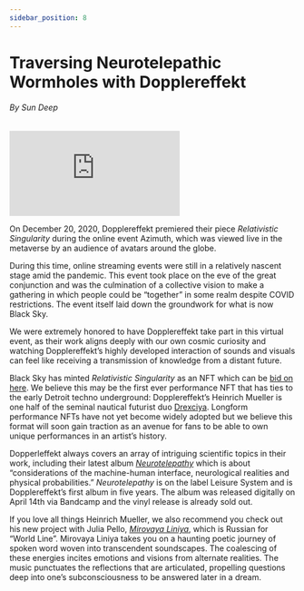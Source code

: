 ```yaml
---
sidebar_position: 8
---
```



# Traversing Neurotelepathic Wormholes with Dopplereffekt

###### By Sun Deep
<ImgUp className="img-up" />
<iframe class="video-embed" src="https://www.youtube-nocookie.com/embed/5cjHTHDifvk" title="YouTube video player" frameborder="0" allow="autoplay; fullscreen; picture-in-picture" allowfullscreen></iframe>
<ImgDown className="img-down" />

On December 20, 2020, Dopplereffekt premiered their piece _Relativistic Singularity_ during the online event Azimuth, which was viewed live in the metaverse by an audience of avatars around the globe.

During this time, online streaming events were still in a relatively nascent stage amid the pandemic. This event took place on  the eve of the great conjunction and  was the culmination of a collective vision to make a gathering in which  people could be “together” in some realm despite COVID restrictions. The event itself  laid down the groundwork for what is now Black Sky. 

We were extremely honored to have Dopplereffekt take part in this virtual event,  as their work aligns deeply with our own cosmic curiosity and watching Dopplereffekt’s highly developed interaction of sounds and visuals can feel like receiving a transmission of knowledge from a distant future. 

Black Sky has minted _Relativistic Singularity_ as an NFT which can be [bid on here](https://zora.co/collections/zora/7799). We believe this may be the first ever performance NFT that has ties to the early Detroit techno underground: Dopplereffekt’s Heinrich Mueller is one half of the seminal nautical futurist duo [Drexciya](https://en.wikipedia.org/wiki/Drexciya). Longform performance NFTs have not yet become widely adopted but we believe this format will soon gain traction as an avenue for fans to be able to own unique performances in an artist’s history.

Dopperleffekt always covers an array of intriguing scientific topics in their work, including their latest album _[Neurotelepathy](https://leisuresystem.bandcamp.com/album/neurotelepathy)_ which is about “considerations of the machine-human interface, neurological realities and physical probabilities.” _Neurotelepathy_ is on the label Leisure System and is Dopplereffekt’s first album in five years. The album was released digitally on April 14th via Bandcamp and the vinyl release is already sold out.

If you love all things Heinrich Mueller, we also recommend you check out his new project with Julia Pello, _[Mirovaya Liniya](https://mirovayaliniya.bandcamp.com/)_, which is Russian for “World Line”. Mirovaya Liniya takes you on a haunting poetic journey of spoken word woven into transcendent soundscapes. The coalescing of these energies incites emotions and visions from alternate realities. The music punctuates the reflections that are articulated, propelling questions deep into one’s subconsciousness to be answered later in a dream. 